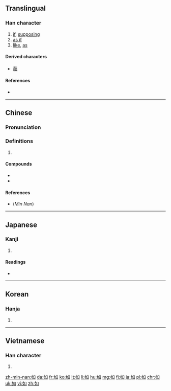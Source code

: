 ==Translingual==
{{stroke order|type=animate}}

===Han character===
{{Han char|rn=38|rad=女|as=03|sn=6|four=4640<sub>0</sub>|canj=女口 (VR)|ids=⿰[[女]][[口]]}}

# [[if]], [[supposing]]
# [[as if]]
# [[like]], [[as]]

====Derived characters====
* [[茹]]

====References====
* {{Han ref|kx=0255.210|dkj=06060|hdz=21025.090|uh=5982|ud=22914|bh=A670|bd=42608}}

----

==Chinese==
{{zh-forms}}

===Pronunciation===
{{zh-pron
|m=rú
|c=jyu4
|mn=jû/lû
|mc=y
|oc=y
|ma=Zh-rú.ogg
|cat=conj
}}

===Definitions===
{{zh-hanzi}}

# {{rfdef|lang=zh}}

====Compounds====
* {{zh-l|如果}}
* {{zh-l|如意}}

====References====
*(''Min Nan'') {{thcwd|2284}}

----

==Japanese==

===Kanji===
{{ja-kanji|grade=c|rs=女03}}

# {{defn|lang=ja|sort=女03}}

====Readings====
* {{ja-readings|goon=[[にょ]] (nyo)|kanon=[[じょ]] (jo)|kun=[[ごとく]] (gotoku), [[しく]] (shiku), [[ゆく]] (yuku)}}

----

==Korean==

===Hanja===
{{ko-hanja|hangeul=여|eumhun=같을|rv=yeo|mr=yŏ}}

# {{defn|lang=ko|sort=女03}}

----

==Vietnamese==

===Han character===
{{vi-hantu|[[như]], [[nhơ]], [[dừ]], [[nhừ]], [[rừ]]|rs=女03}}

# {{defn|lang=vi|sort=女03}}

[[zh-min-nan:如]]
[[da:如]]
[[fr:如]]
[[ko:如]]
[[lt:如]]
[[li:如]]
[[hu:如]]
[[mg:如]]
[[fj:如]]
[[ja:如]]
[[pl:如]]
[[chr:如]]
[[uk:如]]
[[vi:如]]
[[zh:如]]